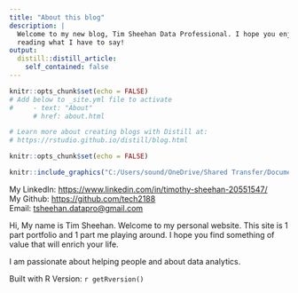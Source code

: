 ```yaml
---
title: "About this blog"
description: |
  Welcome to my new blog, Tim Sheehan Data Professional. I hope you enjoy 
  reading what I have to say!
output:
  distill::distill_article:
    self_contained: false
---
```



```r
knitr::opts_chunk$set(echo = FALSE)
# Add below to _site.yml file to activate
#     - text: "About"
      # href: about.html

# Learn more about creating blogs with Distill at:
# https://rstudio.github.io/distill/blog.html

```




```r
knitr::opts_chunk$set(echo = FALSE)

knitr::include_graphics("C:/Users/sound/OneDrive/Shared Transfer/Documents/R Script/TimSheehanDataPro/TimSheehanDataPro/Pictures/BGSU Grad.jpg")

```

My LinkedIn: <https://www.linkedin.com/in/timothy-sheehan-20551547/> <br>
My Github: <https://github.com/tech2188> <br>
Email: <tsheehan.datapro@gmail.com> <br>


Hi, My name is Tim Sheehan. Welcome to my personal website. This site is 1 part portfolio and 1 part me playing around. I hope you find something of value that will enrich your life.

I am passionate about helping people and about data analytics. 




Built with R Version: `r getRversion()` <br>
